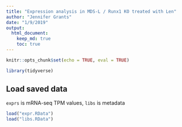 ```yaml
---
title: "Expression analysis in MDS-L / Runx1 KO treated with Len"
author: "Jennifer Grants"
date: "1/9/2019"
output:
  html_document:
    keep_md: true
    toc: true
---
```


```r
knitr::opts_chunk$set(echo = TRUE, eval = TRUE)
```

```r
library(tidyverse)
```

## Load saved data
`exprs` is mRNA-seq TPM values, `libs` is metadata
```r
load("expr.RData")
load("libs.RData")
```

